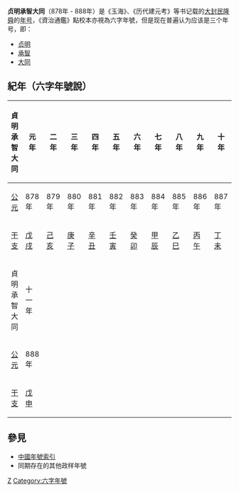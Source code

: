 {{Eranamebox|年号=貞明承智大同
|起讫时间= 878年-888年
|政权= [[大封民|大封民]]
|帝王=[[隆舜|隆舜]]
|历时= 11年
|timeline=<timeline>
ImageSize  = width:200 height:50
PlotArea   = width:180 height:30 left:10 bottom:20
TimeAxis   = orientation:horizontal
DateFormat = yyyy
Period     = from:738 till:937
AlignBars  = early
ScaleMajor = increment:50 start:738
Colors =
  id:canvas value:rgb(1,1,0.85)
BackgroundColors = canvas:canvas
PlotData =
  width:15 color:black
  bar:era from:start till:end
  bar:era from:878 till:902 color:red
  bar:era from:878 till:888 color:green
</timeline>
|说明= <span style="color: green">貞明承智大同</span>在<span style="color: red">'''大封民'''</span>和'''南詔'''時期的位置。
}}
'''贞明承智大同'''（878年 - 888年）是《玉海》、《历代建元考》等书记载的[[大封民|大封民]][[隆舜|隆舜]]的[[年号|年号]]，《資治通鑑》點校本亦視為六字年號，但是现在普遍认为应该是三个年号，即：

*[[贞明_(大封民)|贞明]]
*[[承智|承智]]
*[[大同_(大封民)|大同]]

==紀年（六字年號說）==
{| class="wikitable"  style="text-align:center;"
!貞明承智大同!!元年!!二年!!三年!!四年!!五年!!六年!!七年!!八年!!九年!!十年
|-
![[公元纪年|公元]]
|878年||879年||880年||881年||882年||883年||884年||885年||886年||887年
|-
![[干支纪年|干支]]
|[[戊戌|戊戌]]||[[己亥|己亥]]||[[庚子|庚子]]||[[辛丑|辛丑]]||[[壬寅|壬寅]]||[[癸卯|癸卯]]||[[甲辰|甲辰]]||[[乙巳|乙巳]]||[[丙午|丙午]]||[[丁未|丁未]]
|-
!貞明承智大同!!十一年
|-
![[公元纪年|公元]]
|888年
|-
![[干支纪年|干支]]
|[[戊申|戊申]]
|}

==參見==
*[[中國年號索引|中國年號索引]]
*同期存在的其他政样年號

{{年號|[[建極|建極]]|[[中國年號索引|南詔年號]]|[[嵯耶|嵯耶]]}}
{{南詔年號}}

[[Category:南诏年号|Z]]
[[Category:六字年號|Category:六字年號]]